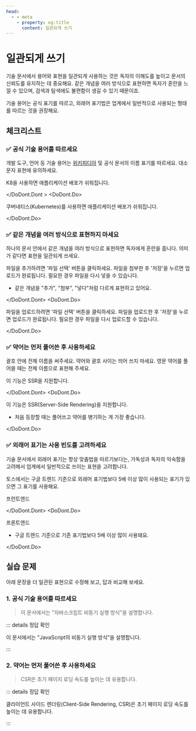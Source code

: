 ```yaml
---
head:
  - - meta
    - property: og:title
      content: 일관되게 쓰기
---
```



# 일관되게 쓰기

기술 문서에서 용어와 표현을 일관되게 사용하는 것은 독자의 이해도를 높이고 문서의 신뢰도를 유지하는 데 중요해요. 같은 개념을 여러 방식으로 표현하면 독자가 혼란을 느낄 수 있으며, 검색과 탐색에도 불편함이 생길 수 있기 때문이죠.

기술 용어는 공식 표기를 따르고, 외래어 표기법은 업계에서 일반적으로 사용되는 형태를 따르는 것을 권장해요.

## 체크리스트

### ✅ 공식 기술 용어를 따르세요

개발 도구, 언어 등 기술 용어는 [위키피디아](https://www.wikipedia.org/) 및 공식 문서의 이름 표기를 따르세요. 대소문자 표현에 유의하세요.

<DoDont>
<DoDont.Dont>

K8을 사용하면 애플리케이션 배포가 쉬워집니다.

</DoDont.Dont   >
<DoDont.Do>

쿠버네티스(Kubernetes)를 사용하면 애플리케이션 배포가 쉬워집니다.

</DoDont.Do>
</DoDont>

### ✅ 같은 개념을 여러 방식으로 표현하지 마세요

하나의 문서 안에서 같은 개념을 여러 방식으로 표현하면 독자에게 혼란을 줍니다. 의미가 같다면 표현을 일관되게 쓰세요.

<DoDont>
<DoDont.Dont>

파일을 추가하려면 '파일 선택' 버튼을 클릭하세요. 파일을 첨부한 후 '저장'을 누르면 업로드가 완료됩니다. 필요한 경우 파일을 다시 넣을 수 있습니다.

- 같은 개념을 "추가", "첨부", "넣다"처럼 다르게 표현하고 있어요.

</DoDont.Dont>
<DoDont.Do>

파일을 업로드하려면 '파일 선택' 버튼을 클릭하세요. 파일을 업로드한 후 '저장'을 누르면 업로드가 완료됩니다. 필요한 경우 파일을 다시 업로드할 수 있습니다.

</DoDont.Do>
</DoDont>

### ✅ 약어는 먼저 풀어쓴 후 사용하세요

괄호 안에 전체 이름을 써주세요. 약어와 괄호 사이는 띄어 쓰지 마세요. 영문 약어를 풀어쓸 때는 전체 이름으로 표현해 주세요.

<DoDont>
<DoDont.Dont>

이 기능은 SSR을 지원합니다.

</DoDont.Dont>
<DoDont.Do>

이 기능은 SSR(Server-Side Rendering)을 지원합니다.

- 처음 등장할 때는 풀어쓰고 약어를 병기하는 게 가장 좋습니다.

</DoDont.Do>
</DoDont>

### ✅ 외래어 표기는 사용 빈도를 고려하세요

기술 문서에서 외래어 표기는 항상 맞춤법을 따르기보다는, 가독성과 독자의 익숙함을 고려해서 업계에서 일반적으로 쓰이는 표현을 고려합니다.

토스에서는 구글 트렌드 기준으로 외래어 표기법보다 5배 이상 많이 사용되는 표기가 있으면 그 표기를 사용해요.

<DoDont>
<DoDont.Dont>

프런트엔드

</DoDont.Dont>
<DoDont.Do>

프론트엔드

- 구글 트렌드 기준으로 기존 표기법보다 5배 이상 많이 사용돼요.

</DoDont.Do>
</DoDont>

## 실습 문제

아래 문장을 더 일관된 표현으로 수정해 보고, 답과 비교해 보세요.

### 1. 공식 기술 용어를 따르세요

> 이 문서에서는 "자바스크립트 비동기 실행 방식"을 설명합니다.

::: details 정답 확인

이 문서에서는 "JavaScript의 비동기 실행 방식"을 설명합니다.

:::

### 2. 약어는 먼저 풀어쓴 후 사용하세요

> CSR은 초기 페이지 로딩 속도를 높이는 데 유용합니다.

::: details 정답 확인

클라이언트 사이드 렌더링(Client-Side Rendering, CSR)은 초기 페이지 로딩 속도를 높이는 데 유용합니다.

:::
